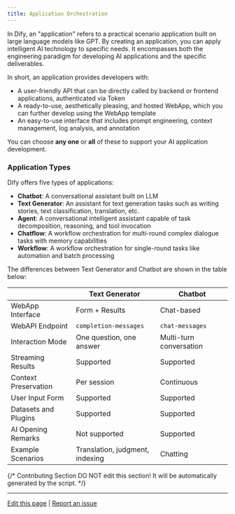 ```yaml
---
title: Application Orchestration
---
```


In Dify, an "application" refers to a practical scenario application built on large language models like GPT. By creating an application, you can apply intelligent AI technology to specific needs. It encompasses both the engineering paradigm for developing AI applications and the specific deliverables.

In short, an application provides developers with:

* A user-friendly API that can be directly called by backend or frontend applications, authenticated via Token
* A ready-to-use, aesthetically pleasing, and hosted WebApp, which you can further develop using the WebApp template
* An easy-to-use interface that includes prompt engineering, context management, log analysis, and annotation

You can choose **any one** or **all** of these to support your AI application development.

### Application Types

Dify offers five types of applications:

* **Chatbot**: A conversational assistant built on LLM
* **Text Generator**: An assistant for text generation tasks such as writing stories, text classification, translation, etc.
* **Agent**: A conversational intelligent assistant capable of task decomposition, reasoning, and tool invocation
* **Chatflow**: A workflow orchestration for multi-round complex dialogue tasks with memory capabilities
* **Workflow**: A workflow orchestration for single-round tasks like automation and batch processing

The differences between Text Generator and Chatbot are shown in the table below:

<table>
  <thead>
    <tr>
      <th></th>
      <th>Text Generator</th>
      <th>Chatbot</th>
    </tr>
  </thead>
  <tbody>
    <tr>
      <td>WebApp Interface</td>
      <td>Form + Results</td>
      <td>Chat-based</td>
    </tr>
    <tr>
      <td>WebAPI Endpoint</td>
      <td><code>completion-messages</code></td>
      <td><code>chat-messages</code></td>
    </tr>
    <tr>
      <td>Interaction Mode</td>
      <td>One question, one answer</td>
      <td>Multi-turn conversation</td>
    </tr>
    <tr>
      <td>Streaming Results</td>
      <td>Supported</td>
      <td>Supported</td>
    </tr>
    <tr>
      <td>Context Preservation</td>
      <td>Per session</td>
      <td>Continuous</td>
    </tr>
    <tr>
      <td>User Input Form</td>
      <td>Supported</td>
      <td>Supported</td>
    </tr>
    <tr>
      <td>Datasets and Plugins</td>
      <td>Supported</td>
      <td>Supported</td>
    </tr>
    <tr>
      <td>AI Opening Remarks</td>
      <td>Not supported</td>
      <td>Supported</td>
    </tr>
    <tr>
      <td>Example Scenarios</td>
      <td>Translation, judgment, indexing</td>
      <td>Chatting</td>
    </tr>
  </tbody>
</table>

{/*
Contributing Section
DO NOT edit this section!
It will be automatically generated by the script.
*/}

---

[Edit this page](https://github.com/langgenius/dify-docs/edit/main/en/guides/application-orchestrate/readme.mdx) | [Report an issue](https://github.com/langgenius/dify-docs/issues/new?title=Documentation%20Issue%3A%20&body=%23%23%20Issue%20Description%0A%3C%21--%20Please%20briefly%20describe%20the%20issue%20you%20found%20--%3E%0A%0A%23%23%20Page%20Link%0Ahttps%3A%2F%2Fgithub.com%2Flanggenius%2Fdify-docs%2Fblob%2Fmain%2Fen/guides/application-orchestrate%2Freadme.mdx%0A%0A%23%23%20Suggested%20Changes%0A%3C%21--%20If%20you%20have%20specific%20suggestions%20for%20changes%2C%20please%20describe%20them%20here%20--%3E%0A%0A%3C%21--%20Thank%20you%20for%20helping%20improve%20our%20documentation%21%20--%3E)

